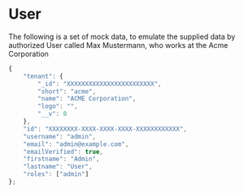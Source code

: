 
<Meta title="Data/User" />

# User

The following is a set of mock data, to emulate the supplied data by authorized User called Max Mustermann, who works at the Acme Corporation

```js
{
    "tenant": {
        "_id": "XXXXXXXXXXXXXXXXXXXXXXXX",
        "short": "acme",
        "name": "ACME Corporation",
        "logo": "",
        "__v": 0
    },
    "id": "XXXXXXXX-XXXX-XXXX-XXXX-XXXXXXXXXXXX",
    "username": "admin",
    "email": "admin@example.com",
    "emailVerified": true,
    "firstname": "Admin",
    "lastname": "User",
    "roles": ["admin"]
};
```
